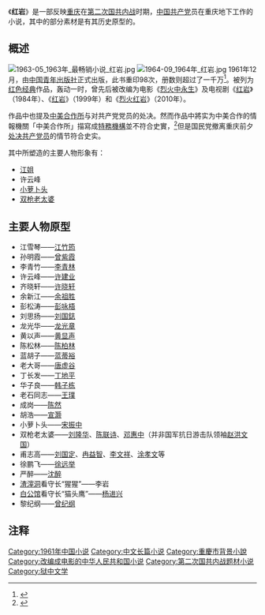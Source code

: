 {{Infobox Book
| name                 = 红岩
| image                = [[File:红岩_1961.jpg|200px]]
| caption              = 中国青年出版社封面
| author               = [[罗广斌|罗广斌]]、[[刘德彬|刘德彬]]、[[杨益言|杨益言]]
| title_orig           =
| translator           =
| illustrator          =
| cover_artist         =
| country              = {{PRC}}
| language             = 簡體中文
| series               =
| subject              =
| genre                = [[长篇小说|长篇小说]]
| publisher            = [[中国青年出版社|中国青年出版社]]
| release_date         = 1961年
| chinese_release_date =
| media_type           = [[圖書|书]]
| pages                = 
| size_weight          =
| format               =
| isbn                 = 
| oclc                 =
| preceded_by          =
| followed_by          =
}}

《'''红岩'''》是一部反映[[重庆|重庆]]在[[第二次国共内战|第二次国共内战]]时期，[[中国共产党|中国共产党]]员在重庆地下工作的小说，其中的部分素材是有其历史原型的。

== 概述  ==
[[File:1963-05_1963年_最畅销小说_红岩.jpg|thumb]]
[[File:1964-09_1964年_红岩.jpg|thumb]]
1961年12月，由[[中国青年出版社|中国青年出版社]]正式出版，此书重印98次，册数则超过了一千万<ref>{{Cite web |url=http://cqcbepaper.cqnews.net/cqcb/html/2011-12/08/content_1471589.htm |title=《红岩》出版50周年印数超千万册 |accessdate=2013-06-24 |author= |date=2011年12月8日 |work= |publisher=重庆晨报 |language=Zh-hans |deadurl=yes |archiveurl=https://web.archive.org/web/20140226205130/http://cqcbepaper.cqnews.net/cqcb/html/2011-12/08/content_1471589.htm |archivedate=2014年2月26日 }}</ref>。被列为[[红色经典|红色经典]]作品，轰动一时，曾先后被改编为电影《[[烈火中永生|烈火中永生]]》及电视剧《[[红岩_(1984年电视剧)|红岩]]》（1984年）、《[[红岩_(1999年电视剧)|红岩]]》（1999年）和《[[烈火红岩|烈火红岩]]》（2010年）。

作品中也提及[[中美合作所|中美合作所]]与对共产党党员的处决。然而作品中將实为中美合作的情報機關「中美合作所」描寫成[[情报机构|特務機構]]並不符合史實，<ref>{{cite news|url=http://history.news.163.com/09/0608/17/5BA96JEH00011247.html|title=文艺作品中与历史上的中美合作所真相|date=2009-06-08|publisher=Netease|accessdate=2019-08-12|archive-date=2019-08-12|archive-url=https://web.archive.org/web/20190812040420/http://history.news.163.com/09/0608/17/5BA96JEH00011247.html|dead-url=no}}</ref>但是国民党撤离重庆前夕[[重庆一一·二七事件|处决共产党员]]的情节符合史实。

其中所塑造的主要人物形象有：
*[[江竹筠|江姐]]
*许云峰
*[[宋振中|小萝卜头]]
*[[邓惠中|双枪老太婆]]

==主要人物原型==
* 江雪琴——[[江竹筠|江竹筠]]
* 孙明霞——[[曾紫霞|曾紫霞]]
* 李青竹——[[李青林|李青林]]
* 许云峰——[[许建业|许建业]]
* 齐晓轩——[[许晓轩|许晓轩]]
* 余新江——[[余祖胜|余祖胜]]
* 彭松涛——[[彭咏梧|彭咏梧]]
* 刘思扬——[[刘国鋕|刘国鋕]]
* 龙光华——[[龙光章|龙光章]]
* 黄以声——[[黄显声|黄显声]]
* 陈松林——[[陈柏林|陈柏林]]
* 蓝胡子——[[蓝蒂裕|蓝蒂裕]]
* 老大哥——[[唐虚谷|唐虚谷]]
* 丁长发——[[丁地平|丁地平]]
* 华子良——[[韩子栋|韩子栋]]
* 老石同志——[[孙仁_(1917年)|王璞]]
* 成岗——[[陈然|陈然]]
* 胡浩——[[宣灏|宣灏]]
* 小萝卜头——[[宋振中|宋振中]]
* 双枪老太婆——[[刘隆华|刘隆华]]、[[陈联诗|陈联诗]]、[[邓惠中|邓惠中]]（并非国军抗日游击队领袖[[赵洪文国|赵洪文国]]）
* 甫志高——[[刘国定|刘国定]]、[[冉益智|冉益智]]、[[李文祥_(1922年)|李文祥]]、[[涂孝文|涂孝文]]等
* 徐鹏飞——[[徐远举|徐远举]]
* 严醉——[[沈醉|沈醉]]
* [[渣滓洞|渣滓洞]]看守长“猩猩”——李岩
* [[白公馆|白公馆]]看守长“猫头鹰”——[[杨进兴|杨进兴]]
* 黎纪纲——[[曾纪纲|曾纪纲]]

== 注释 ==

{{Reflist}}

{{DEFAULTSORT:H}}
[[Category:1961年中国小说|Category:1961年中国小说]]
[[Category:中文长篇小说|Category:中文长篇小说]]
[[Category:重慶市背景小說|Category:重慶市背景小說]]
[[Category:改编成电影的中华人民共和国小说|Category:改编成电影的中华人民共和国小说]]
[[Category:第二次国共内战题材小说|Category:第二次国共内战题材小说]]
[[Category:狱中文学|Category:狱中文学]]